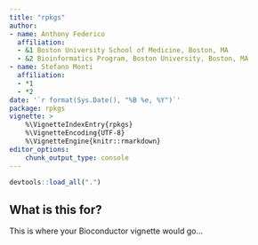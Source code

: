 ```yaml
---
title: "rpkgs"
author:
- name: Anthony Federico
  affiliation:
  - &1 Boston University School of Medicine, Boston, MA
  - &2 Bioinformatics Program, Boston University, Boston, MA
- name: Stefano Monti
  affiliation:
  - *1
  - *2
date: '`r format(Sys.Date(), "%B %e, %Y")`'
package: rpkgs
vignette: >
    %\VignetteIndexEntry{rpkgs}
    %\VignetteEncoding{UTF-8}
    %\VignetteEngine{knitr::rmarkdown}
editor_options:
    chunk_output_type: console
---
```


```r
devtools::load_all(".")
```

## What is this for?
This is where your Bioconductor vignette would go...